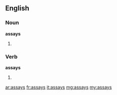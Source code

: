 ==English==

===Noun===
'''assays'''

# {{plural of|[[assay]]}}

===Verb===
'''assays'''

# {{third-person singular of|[[assay]]}}

[[ar:assays]]
[[fr:assays]]
[[it:assays]]
[[mg:assays]]
[[my:assays]]
